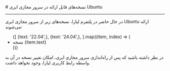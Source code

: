 


<Layout>
<Head>
<title>مستندات نسخه‌های قابل ارائه سرور مجازی ابری Ubuntu  - لیارا</title>
<meta property="og:title" content="مستندات خدمات رایانش ابری لیارا" />
<meta property="og:description" content="مستندات مربوط به نسخه‌های قابل ارائه سرور مجازی اوبونتو Ubuntu"  />
<meta property="og:image" content="https://files.liara.ir/liara/logos/liara-poster.jpg" />
</Head>
# نسخه‌های قابل ارائه در سرور مجازی ابری Ubuntu
<hr className="mb-2" />

در حال حاضر در پلتفرم لیارا، نسخه‌های زیر از  سرور مجازی ابری Ubuntu ارائه می‌شوند: 

<div className="h-2" />
<ul className="pr-4">
  {[
    {text: '22.04',},
    {text: '24.04',},
  ].map((item, index) => (
    <li
      key={index}
      style={{
        textDecorationColor: "#9ca3af"
      }}
    >
        نسخه {item.text}
    </li>
  ))}
</ul>

<div className="h-2" />
<Alert variant="warning">
<p>
در نظر داشته باشید که پس از راه‌اندازی سرور مجازی ابری، امکان تغییر نسخه در آن به واسطه رابط کاربری لیارا، وجود نخواهد داشت.
</p>
</Alert>

</Layout>